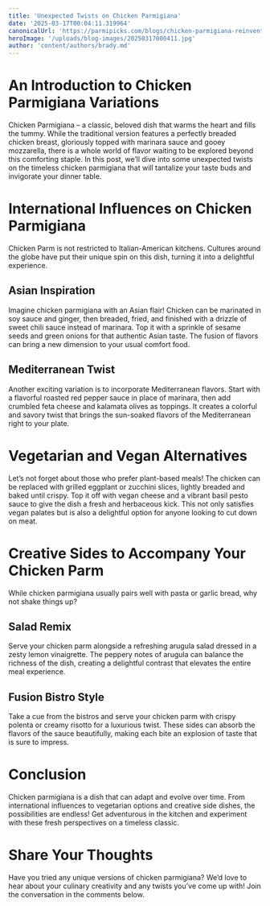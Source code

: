 ```yaml
---
title: 'Unexpected Twists on Chicken Parmigiana'
date: '2025-03-17T00:04:11.319964'
canonicalUrl: 'https://parmipicks.com/blogs/chicken-parmigiana-reinventions.md'
heroImage: '/uploads/blog-images/20250317000411.jpg'
author: 'content/authors/brady.md'
---
```


# An Introduction to Chicken Parmigiana Variations  
Chicken Parmigiana – a classic, beloved dish that warms the heart and fills the tummy. While the traditional version features a perfectly breaded chicken breast, gloriously topped with marinara sauce and gooey mozzarella, there is a whole world of flavor waiting to be explored beyond this comforting staple. In this post, we’ll dive into some unexpected twists on the timeless chicken parmigiana that will tantalize your taste buds and invigorate your dinner table. 

# International Influences on Chicken Parmigiana  
Chicken Parm is not restricted to Italian-American kitchens. Cultures around the globe have put their unique spin on this dish, turning it into a delightful experience. 

## Asian Inspiration  
Imagine chicken parmigiana with an Asian flair! Chicken can be marinated in soy sauce and ginger, then breaded, fried, and finished with a drizzle of sweet chili sauce instead of marinara. Top it with a sprinkle of sesame seeds and green onions for that authentic Asian taste. The fusion of flavors can bring a new dimension to your usual comfort food.  

## Mediterranean Twist  
Another exciting variation is to incorporate Mediterranean flavors. Start with a flavorful roasted red pepper sauce in place of marinara, then add crumbled feta cheese and kalamata olives as toppings. It creates a colorful and savory twist that brings the sun-soaked flavors of the Mediterranean right to your plate.  

# Vegetarian and Vegan Alternatives  
Let’s not forget about those who prefer plant-based meals! The chicken can be replaced with grilled eggplant or zucchini slices, lightly breaded and baked until crispy. Top it off with vegan cheese and a vibrant basil pesto sauce to give the dish a fresh and herbaceous kick. This not only satisfies vegan palates but is also a delightful option for anyone looking to cut down on meat.  

# Creative Sides to Accompany Your Chicken Parm  
While chicken parmigiana usually pairs well with pasta or garlic bread, why not shake things up?  

## Salad Remix  
Serve your chicken parm alongside a refreshing arugula salad dressed in a zesty lemon vinaigrette. The peppery notes of arugula can balance the richness of the dish, creating a delightful contrast that elevates the entire meal experience.  

## Fusion Bistro Style  
Take a cue from the bistros and serve your chicken parm with crispy polenta or creamy risotto for a luxurious twist. These sides can absorb the flavors of the sauce beautifully, making each bite an explosion of taste that is sure to impress.  

# Conclusion  
Chicken parmigiana is a dish that can adapt and evolve over time. From international influences to vegetarian options and creative side dishes, the possibilities are endless! Get adventurous in the kitchen and experiment with these fresh perspectives on a timeless classic.  

# Share Your Thoughts  
Have you tried any unique versions of chicken parmigiana? We’d love to hear about your culinary creativity and any twists you’ve come up with! Join the conversation in the comments below.
